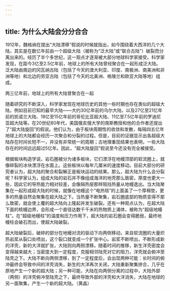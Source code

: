 ```yaml
---
---
---
```

title: 为什么大陆会分分合合
---




1912年，魏格纳在提出“大陆漂移”假说的时候就指出，如今围绕着大西洋的几个大陆，其实是在数亿年前由一个超级大陆（被称为“泛大陆”或“联合古陆”）破裂而分离出来的。经历了半个多世纪，这一观点才逐渐被大部分地球科学家接受。科学家发现，在距今3亿至2.5亿年前，地球上的所有大陆曾经聚合在一起形成泛大陆。泛大陆由南边的冈瓦纳古陆（包括了今天的澳大利亚、印度、南极洲、南美洲和非洲等地）和北边的劳亚古陆（包括了今天的北美洲、格陵兰和欧亚大陆等地）组成。

两三亿年前，地球上的所有大陆曾聚合在一起



随着研究的不断深入，科学家发现在地球历史的其他一些时期也存在类似的超级大陆，例如目前已知的最早大陆——大约30亿年前的乌尔大陆，以及27亿至21亿年前的凯诺兰大陆、18亿至15亿年前的哥伦比亚超大陆、11亿至7.5亿年前的罗迪尼亚超大陆等。在20世纪80年代，美国俄亥俄大学的南斯教授和他的合作者还提出了“超大陆旋回”的假说。他们认为，由于板块周期性的收敛和发散，每隔四五亿年地球上的大陆都会经历一次聚合和分裂的过程。但是，目前的证据显示出各超级大陆存在时间长短不一，并没有非常统一的周期；古地理重现结果也表明，一些大陆存在的时间远远超过5亿年。因此，“超大陆旋回”假说至今还没有完全被接受。

根据板块构造学说，岩石圈被分为诸多板块，它们漂浮在地幔顶部的软流圈上，就像碎裂的冰块漂浮在水面上。这些板块以每年几厘米的速度移动。目前大部分的研究者认为，超大陆的聚合和裂解正是板块运动的结果。那么，超大陆为什么会分裂呢？科学家认为，组成大陆的岩石并不像组成海洋的地壳那么致密，厚度也更大一些，因此它的导热能力相对较差，会像隔热层那样阻挡热量从地幔逸出。当大陆聚集在一起形成超大陆的时候，就像在地幔这个“电热毯”的上面盖了一个厚棉垫，更多的热量自然会聚集在超大陆之下。当热量不断聚集，岩石圈底部的物质变得不那么致密，就会使上覆的超大陆向上隆起并发生破裂。还有一种观点认为，在超大陆下面的核幔边界，会形成一个直径达数千千米的热物质上涌体，被称为“超级地幔柱”。在“超级地幔柱”的温度和压力作用下，超大陆的岩石圈会变得脆弱，最终地幔柱会破石而出，使超大陆破裂。

超大陆破裂后，破碎的部分在地幔对流的驱动下向两侧移动，来自软流圈的大量炽热岩浆从裂口处喷出，这个裂口就变成一个扩张中心。岩浆不断喷出，不断形成新的洋壳，新的大洋就扩张，大陆则向两侧漂移。随着时间的推移，新生洋壳密度会变得越来越大；当密度大到一定程度，克服相邻陆壳对它的阻力，洋壳就会俯冲至陆壳之下。大陆不断向两侧漂移，到了一定程度后，会出现两种可能：长时间的俯冲最终会导致中间的洋壳消失，新生的大洋再次关闭，大陆重新聚集拼合，几乎在原地产生一个新的超大陆；另一种可能，大陆在向两侧分离的过程中，大陆外部（两侧）的洋壳俯冲至陆壳之下，最终导致外部的洋壳和大洋消失，大陆在地球的另一面聚集，产生一个新的超大陆。（黄晶）